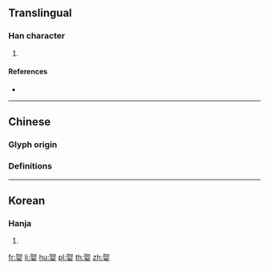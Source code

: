 {{character info/new}}
{{also|婀}}
==Translingual==

===Han character===
{{Han char|rn=38|rad=女|as=08|sn=11|four=|canj=NRV|ids=⿱阿女}}

# {{defn|Han|sort=女08}}

====References====
* {{Han ref|kx=0263.460|dkj=06381|dj=0530.310|hdz=21054.090|uh=5A3F|ud=23103}}

----

==Chinese==

===Glyph origin===
{{Han etym}}

===Definitions===
{{zh-see|婀|v}}

----

==Korean==

===Hanja===
{{ko-hanja|hangeul=아|rv=a|mr=a}}

# {{defn|lang=ko|sort=女08}}

[[fr:娿]]
[[li:娿]]
[[hu:娿]]
[[pl:娿]]
[[th:娿]]
[[zh:娿]]